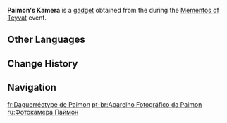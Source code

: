 {{Item Infobox
|id           = 220108
|image        = Item Paimon's Kamera.png
|type         = Gadgets
|group        = Kamera Gadgets
|invCategory  = Gadgets
|quality      = 4
|effect       = 
|description  = A convenient gadget that records and saves images when used, this one belongs to Paimon. Back when you bought it, you haggled with the seller for ages before finally scoring a bargain on this custom Kamera, which Paimon keeps with great care. You recall that the seller included a thick photo album along with the Kamera too, but you've barely seen her take it out. Just what kind of photos has she taken with that Kamera of hers?
|source1      = Reward from Event Quest, ''[[A Honest Promotion]]''
|reusable     = Yes
|usage        = Quick Use
|memento      = 
|event        = Mementos of Teyvat
}}
'''Paimon's Kamera''' is a [[gadget]] obtained from the {{Quest|A Honest Promotion}} during the [[Mementos of Teyvat]] event.

==Other Languages==
{{Other Languages
|en       = Paimon's Kamera
|zhs      = 派蒙的留影机
|zhs_rm   = 
|zht      = 派蒙的留影機
|zht_rm   = 
|ja       = パイモンの写真機
|ja_rm    = Paimon no Shashinki
|ko       = 페이몬<->의 사진기
|es       = Daguerrotipo de Paimon
|fr       = Daguerréotype de Paimon
|ru       = Фотокамера Паймон
|th       = กล่องถ่ายรูปของ Paimon
|th_rm    = 
|vi       = Máy Ảnh Của Paimon
|de       = Paimons Fotoapparat
|id       = Paimon's Kamera
|pt       = Aparelho Fotográfico da Paimon
|tr       = Paimon'un Kamerası
|it       = Fotokamera di Paimon
}}

==Change History==
{{Change History|5.0}}

==Navigation==
{{Gadget Navbox}}

[[fr:Daguerréotype de Paimon]]
[[pt-br:Aparelho Fotográfico da Paimon]]
[[ru:Фотокамера Паймон]]
